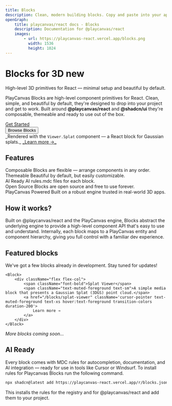 ```yaml
---
title: Blocks
description: Clean, modern building blocks. Copy and paste into your apps. Works with all React frameworks. Open Source. Free forever.
openGraph:
    title: playcanvas/react docs - Blocks
    description: Documentation for @playcanvas/react
    images:
        - url: https://playcanvas-react.vercel.app/blocks.png
          width: 1536
          height: 1024
---
```



<h1 className='text-4xl font-bold mt-8 mb-2'>
  Blocks for 3D <Badge variant="secondary" >new</Badge>
</h1>

<div className='text-lg font-semibold text-muted-foreground max-w-prose'>
    High-level 3D primitives for React — minimal setup and beautiful by default.
</div>

PlayCanvas Blocks are high-level component primitives for React. Clean, simple, and beautiful by default, they're designed to drop into your project and get to work. Built around **@playcanvas/react** and **@shadcn/ui** they're composable, themeable and ready to use out of the box.

<div className='flex flex-row gap-2 mt-4 items-center'>
    <a className="flex items-center -ml-2 flex-row gap-2 bg-muted rounded-full p-2 px-4 max-w-fit" href="./getting-started">
        <Box size={14} className="text-muted-foreground" />
        <div className="text-xs font-medium text-muted-foreground hover:text-foreground transition-colors duration-200">Get Started</div>
        <ArrowRight size={14} className="text-muted-foreground" />
    </a>
    <a href="./splat-viewer">
        <Button variant="link" className='cursor-pointer text-muted-foreground text-xs hover:text-foreground transition-colors duration-200'>
            Browse Blocks
        </Button>
    </a>
</div>

<div className='relative mb-12'>
    <Viewer.Splat src={splatUrl} className="aspect-4:1 my-8 -mx-6 bg-gray-200 rounded-lg shadow-xl cursor-grab active:cursor-grabbing" />
    <div className='absolute bottom-0 right-0 w-full flex flex-col items-center py-8 text-background text-xs'>
        _Rendered with the <code>Viewer.Splat</code> component — a React block for Gaussian splats._
        <a className="hover:underline" href="/blocks/splat-viewer">
            _Learn more →_
        </a>
    </div>
</div>

## Features
<div className="flex flex-col gap-4 py-4 items-start">
    <Check>
        <div className="flex flex-col">
            <span className="font-bold">Composable</span>
            <span className="text-muted-foreground text-sm">Blocks are flexible — arrange components in any order.</span>
        </div>
    </Check>
    <Check>
        <div className="flex flex-col">
            <span className="font-bold">Themeable</span>
            <span className="text-muted-foreground text-sm">Beautiful by default, but easily customizable.</span>
        </div>
    </Check>
    <Check>
        <div className="flex flex-col">
            <span className="font-bold">AI Ready</span>
            <span className="text-muted-foreground text-sm">AI rules.mdc files for each block.</span>
        </div>
    </Check>
    <Check>
        <div className="flex flex-col">
            <span className="font-bold">Open Source</span>
            <span className="text-muted-foreground text-sm">Blocks are open source and free to use forever.</span>
        </div>
    </Check>
    <Check>
        <div className="flex flex-col">
            <span className="font-bold">PlayCanvas Powered</span>
            <span className="text-muted-foreground text-sm">Built on a robust engine trusted in real-world 3D apps.</span>
        </div>
    </Check>
</div>

## How it works?

Built on @playcanvas/react and the PlayCanvas engine, Blocks abstract the underlying engine to provide a high-level component API that's easy to use and understand. Internally, each block maps to a PlayCanvas entity and component hierarchy, giving you full control with a familiar dev experience.

## Featured blocks

We've got a few blocks already in development. Stay tuned for updates!

<div className="flex flex-col gap-4 py-8 items-start">

    <Block>
        <div className="flex flex-col">
            <span className="font-bold">Splat Viewer</span>
            <span className="text-muted-foreground text-sm">A simple media block that presents a Gaussian Splat (3DGS) point cloud.</span>
            <a href="/blocks/splat-viewer" className='cursor-pointer text-muted-foreground text-xs hover:text-foreground transition-colors duration-200'>
                Learn more →
            </a>
        </div>    
    </Block>
</div>

_More blocks coming soon..._

## AI Ready

Every block comes with MDC rules for autocompletion, documentation, and AI integration — ready for use in tools like Cursor or Windsurf. To install rules for Playcanvas Blocks run the following command.

```bash copy
npx shadcn@latest add https://playcanvas-react.vercel.app/r/blocks.json
```

This installs the rules for the registry and for @playcanvas/react and add them to your project.


